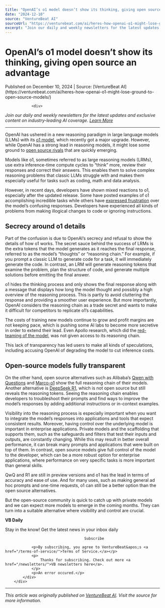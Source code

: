 ```yaml
---
title: "OpenAI’s o1 model doesn’t show its thinking, giving open source an advantage"
date: "2024-12-10"
source: "VentureBeat AI"
sourceUrl: "https://venturebeat.com/ai/heres-how-openai-o1-might-lose-ground-to-open-source-models/"
excerpt: "Join our daily and weekly newsletters for the latest updates and exclusive content on industry-leading AI coverage. Learn More OpenAI has ushered in a new reasoning paradigm in large language models (..."
---
```


# OpenAI’s o1 model doesn’t show its thinking, giving open source an advantage

<div class="text-sm text-gray-500 mb-4">
  Published on December 10, 2024 | Source: [VentureBeat AI](https://venturebeat.com/ai/heres-how-openai-o1-might-lose-ground-to-open-source-models/)
</div>


				<div>
<p><em>Join our daily and weekly newsletters for the latest updates and exclusive content on industry-leading AI coverage. <a href="https://venturebeat.com/newsletters/?utm_source=VBsite&amp;utm_medium=desktopNav">Learn More</a></em></p>



<hr/>
</div><p>OpenAI has ushered in a new reasoning paradigm in large language models (LLMs) with its <a href="https://venturebeat.com/ai/openai-launches-full-o1-model-with-34-reduced-error-rate-debuts-chatgpt-pro/">o1 model</a>, which recently got a major upgrade. However, while OpenAI has a strong lead in reasoning models, it might lose some ground to <a href="https://venturebeat.com/ai/openai-faces-critical-test-as-chinese-models-close-the-gap-in-ai-leadership/">open source rivals</a> that are quickly emerging.</p>



<p>Models like o1, sometimes referred to as large reasoning models (LRMs), use extra inference-time compute cycles to &#x201c;think&#x201d; more, review their responses and correct their answers. This enables them to solve complex reasoning problems that classic LLMs struggle with and makes them especially useful for tasks such as coding, math and data analysis.&#xa0;</p>



<div/><p>However, in recent days, developers have shown mixed reactions to o1, especially after the updated release. Some have posted examples of o1 accomplishing incredible tasks while others have <a href="https://www.reddit.com/r/LocalLLaMA/comments/1h7xret/why_we_need_an_open_source_o1/?rdt=63963" target="_blank">expressed frustration</a> over the model&#x2019;s confusing responses. Developers have experienced all kinds of problems from making illogical changes to code or ignoring instructions.</p>



<h2>Secrecy around o1 details</h2>



<p>Part of the confusion is due to OpenAI&#x2019;s secrecy and refusal to show the details of how o1 works. The secret sauce behind the success of LRMs is the extra tokens that the model generates as it reaches the final response, referred to as the model&#x2019;s &#x201c;thoughts&#x201d; or &#x201c;reasoning chain.&#x201d; For example, if you prompt a classic LLM to generate code for a task, it will immediately generate the code. In contrast, an LRM will generate reasoning tokens that examine the problem, plan the structure of code, and generate multiple solutions before emitting the final answer.</p>



<p>o1 hides the thinking process and only shows the final response along with a message that displays how long the model thought and possibly a high overview of the reasoning process. This is partly to avoid cluttering the response and providing a smoother user experience. But more importantly, OpenAI considers the reasoning chain as a trade secret and wants to make it difficult for competitors to replicate o1&#x2019;s capabilities. </p>



<p>The costs of training new models continue to grow and profit margins are not keeping pace, which is pushing some AI labs to become more secretive in order to extend their lead. Even Apollo research, which did the <a href="https://www.apolloresearch.ai/research/scheming-reasoning-evaluations" target="_blank">red-teaming of the model</a>, was not given access to its reasoning chain.</p>



<p>This lack of transparency has led users to make all kinds of speculations, including accusing OpenAI of degrading the model to cut inference costs.</p>



<h2>Open-source models fully transparent</h2>



<p>On the other hand, open source alternatives such as Alibaba&#x2019;s <a href="https://venturebeat.com/ai/alibaba-releases-qwen-with-questions-an-open-reasoning-model-that-beats-o1-preview/">Qwen with Questions</a> and <a href="https://venturebeat.com/ai/alibaba-researchers-unveil-marco-o1-an-llm-with-advanced-reasoning-capabilities/">Marco-o1</a> show the full reasoning chain of their models. Another alternative is <a href="https://venturebeat.com/ai/deepseeks-first-reasoning-model-r1-lite-preview-turns-heads-beating-openai-o1-performance/">DeepSeek R1</a>, which is not open source but still reveals the reasoning tokens. Seeing the reasoning chain enables developers to troubleshoot their prompts and find ways to improve the model&#x2019;s responses by adding additional instructions or in-context examples.</p>



<p>Visibility into the reasoning process is especially important when you want to integrate the model&#x2019;s responses into applications and tools that expect consistent results. Moreover, having control over the underlying model is important in enterprise applications. Private models and the scaffolding that supports them, such as the safeguards and filters that test their inputs and outputs, are constantly changing. While this may result in better overall performance, it can break many prompts and applications that were built on top of them. In contrast, open source models give full control of the model to the developer, which can be a more robust option for enterprise applications, where performance on very specific tasks is more important than general skills.</p>



<p>QwQ and R1 are still in preview versions and o1 has the lead in terms of accuracy and ease of use. And for many uses, such as making general ad hoc prompts and one-time requests, o1 can still be a better option than the open source alternatives.&#xa0;</p>



<p>But the open-source community is quick to catch up with private models and we can expect more models to emerge in the coming months. They can turn into a suitable alternative where visibility and control are crucial.</p>
<div>
		<div>
			<div>
				<div><strong>VB Daily</strong></div>
				<p>Stay in the know! Get the latest news in your inbox daily</p>
				
					
					
					
										Subscribe
				
				<p>By subscribing, you agree to VentureBeat&apos;s <a href="/terms-of-service/">Terms of Service.</a></p>
				<p>
					Thanks for subscribing. Check out more <a href="/newsletters/">VB newsletters here</a>.
				</p>
				<p>An error occured.</p>
			</div>
		</div>
		
</div>			</div>

---

*This article was originally published on [VentureBeat AI](https://venturebeat.com/ai/heres-how-openai-o1-might-lose-ground-to-open-source-models/). Visit the source for more information.*
